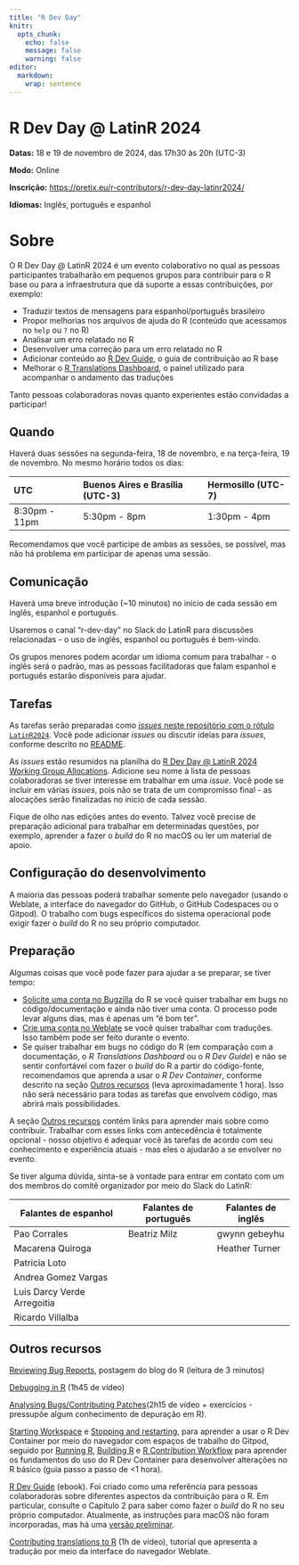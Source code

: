 ```yaml
---
title: "R Dev Day"
knitr:
  opts_chunk:
    echo: false
    message: false
    warning: false
editor: 
  markdown: 
    wrap: sentence
---
```


# R Dev Day \@ LatinR 2024

**Datas:** 18 e 19 de novembro de 2024, das 17h30 às 20h (UTC-3)

**Modo:** Online

**Inscrição:** <https://pretix.eu/r-contributors/r-dev-day-latinr2024/>

**Idiomas:** Inglês, português e espanhol

# Sobre

O R Dev Day \@ LatinR 2024 é um evento colaborativo no qual as pessoas participantes trabalharão em pequenos grupos para contribuir para o R base ou para a infraestrutura que dá suporte a essas contribuições, por exemplo:

-   Traduzir textos de mensagens para espanhol/português brasileiro
-   Propor melhorias nos arquivos de ajuda do R (conteúdo que acessamos no `help` ou `?` no R)
-   Analisar um erro relatado no R
-   Desenvolver uma correção para um erro relatado no R
-   Adicionar conteúdo ao [R Dev Guide](https://contributor.r-project.org/rdevguide/), o guia de contribuição ao R base
-   Melhorar o [R Translations Dashboard](https://contributor.r-project.org/translations-dashboard/), o painel utilizado para acompanhar o andamento das traduções 

Tanto pessoas colaboradoras novas quanto experientes estão convidadas a participar!

## Quando

Haverá duas sessões na segunda-feira, 18 de novembro, e na terça-feira, 19 de novembro. No mesmo horário todos os dias:

| UTC           | Buenos Aires e Brasília (UTC-3) | Hermosillo (UTC-7) |
|:--------------|:---------------------|:-------------------|
| 8:30pm - 11pm | 5:30pm - 8pm         | 1:30pm - 4pm       |

Recomendamos que você participe de ambas as sessões, se possível, mas não há problema em participar de apenas uma sessão.

## Comunicação

Haverá uma breve introdução (\~10 minutos) no início de cada sessão em inglês, espanhol e português.

Usaremos o canal "r-dev-day" no Slack do LatinR para discussões relacionadas - o uso de inglês, espanhol ou português é bem-vindo.

Os grupos menores podem acordar um idioma comum para trabalhar - o inglês será o padrão, mas as pessoas facilitadoras que falam espanhol e português estarão disponíveis para ajudar.

## Tarefas

As tarefas serão preparadas como [*issues* neste repositório com o rótulo `LatinR2024`](https://github.com/r-devel/r-dev-day/issues?q=is%3Aissue+is%3Aopen+label%3ALatinR2024). Você pode adicionar *issues* ou discutir ideias para *issues*, conforme descrito no [README](https://github.com/r-devel/r-dev-day/blob/main/README.md).

As *issues* estão resumidos na planilha do [R Dev Day \@ LatinR 2024 Working Group Allocations](https://docs.google.com/spreadsheets/d/1Nuwusm7Xgwpw54KZnnrnNVT9vPkOk2qmromBEbYNHnU/edit). Adicione seu nome à lista de pessoas colaboradoras se tiver interesse em trabalhar em uma *issue*. Você pode se incluir em várias *issues*, pois não se trata de um compromisso final - as alocações serão finalizadas no início de cada sessão.

Fique de olho nas edições antes do evento. Talvez você precise de preparação adicional para trabalhar em determinadas questões, por exemplo, aprender a fazer o *build* do R no macOS ou ler um material de apoio.

## Configuração do desenvolvimento

A maioria das pessoas poderá trabalhar somente pelo navegador (usando o Weblate, a interface do navegador do GitHub, o GitHub Codespaces ou o Gitpod). O trabalho com bugs específicos do sistema operacional pode exigir fazer o *build* do R no seu próprio computador.

## Preparação

Algumas coisas que você pode fazer para ajudar a se preparar, se tiver tempo:

-   [Solicite uma conta no Bugzilla](https://contributor.r-project.org/rdevguide/IssueTrack.html#bugzilla-account) do R se você quiser trabalhar em bugs no código/documentação e ainda não tiver uma conta. O processo pode levar alguns dias, mas é apenas um "é bom ter".
-   [Crie uma conta no Weblate](https://translate.rx.studio/projects/r-project/) se você quiser trabalhar com traduções. Isso também pode ser feito durante o evento.
-   Se quiser trabalhar em bugs no código do R (em comparação com a documentação, o *R Translations Dashboard* ou o *R Dev Guide*) e não se sentir confortável com fazer o *build* do R a partir do código-fonte, recomendamos que aprenda a usar o *R Dev Container*, conforme descrito na seção [Outros recursos](#outros-recursos) (leva aproximadamente 1 hora). Isso não será necessário para todas as tarefas que envolvem código, mas abrirá mais possibilidades.

A seção [Outros recursos](#outros-recursos) contém links para aprender mais sobre como contribuir. Trabalhar com esses links com antecedência é totalmente opcional - nosso objetivo é adequar você às tarefas de acordo com seu conhecimento e experiência atuais - mas eles o ajudarão a se envolver no evento.

Se tiver alguma dúvida, sinta-se à vontade para entrar em contato com um dos membros do comitê organizador por meio do Slack do LatinR:

| Falantes de espanhol        | Falantes de português | Falantes de inglês |
|-----------------------------|-----------------------|--------------------|
| Pao Corrales                | Beatriz Milz          | gwynn gebeyhu      |
| Macarena Quiroga            |                       | Heather Turner     |
| Patricia Loto               |                       |                    |
| Andrea Gomez Vargas         |                       |                    |
| Luis Darcy Verde Arregoitia |                       |                    |
| Ricardo Villalba            |                       |                    |

## Outros recursos {#outros-recursos}

[Reviewing Bug Reports](https://blog.r-project.org/2019/10/09/r-can-use-your-help-reviewing-bug-reports/index.html), postagem do blog do R (leitura de 3 minutos)

[Debugging in R](https://youtu.be/31kl3Y0MUWc) (1h45 de vídeo)

[Analysing Bugs/Contributing Patches](https://contributor.r-project.org/tutorials/contributing-to-r/)(2h15 de vídeo + exercícios - pressupõe algum conhecimento de depuração em R).

[Starting Workspace](https://contributor.r-project.org/r-dev-env/container_setup/gitpod_workspace/workspacestart/) e [Stopping and restarting](https://contributor.r-project.org/r-dev-env/container_setup/gitpod_workspace/workspacestop_and_restart/), para aprender a usar o R Dev Container por meio do navegador com espaços de trabalho do Gitpod, seguido por [Running R](https://contributor.r-project.org/r-dev-env/tutorials/running_r/), [Building R](https://contributor.r-project.org/r-dev-env/tutorials/building_r/) e [R Contribution Workflow](https://contributor.r-project.org/r-dev-env/tutorials/contribution_workflow/) para aprender os fundamentos do uso do R Dev Container para desenvolver alterações no R básico (guia passo a passo de \<1 hora).

[R Dev Guide](https://contributor.r-project.org/rdevguide/) (ebook). Foi criado como uma referência para pessoas colaboradoras sobre diferentes aspectos da contribuição para o R. Em particular, consulte o Capítulo 2 para saber como fazer o *build* do R no seu próprio computador. Atualmente, as instruções para macOS não foram incorporadas, mas há uma [versão preliminar](https://github.com/r-devel/rcwg/blob/main/working_documents/install_r_macos.md).

[Contributing translations to R](https://youtu.be/ABdyZW8yGS4) (1h de vídeo), tutorial que apresenta a tradução por meio da interface do navegador Weblate.
